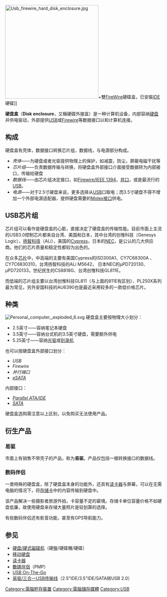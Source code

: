 {{noteTA
|1=zh-hans:软盘;zh-hk:磁碟;zh-tw:軟碟;
|G1=IT
}}

[[File:Usb_firewire_hard_disk_enclosure.jpg|300px]]+雙[[FireWire|FireWire]]硬碟盒，已安裝[[ATA|IDE]]硬碟]]

'''硬盘盒'''（'''Disk enclosure'''，又稱硬碟外接盒）是一种计算机设备，内部容纳[[硬盘|硬盘]]并供电驱动，外部提供[[USB|USB]]或[[Firewire|Firewire]]等数据接口以和计算机连接。

==构成==
硬盘盒有壳体，数据接口转换芯片组，数据线，与电源部分构成。
*''壳体''——为硬盘或者光驱提供物理上的保护，如减震，防尘，屏蔽电磁干扰等
*''芯片组''——负责数据传输与转换，将硬盘盒外部接口介面接受数据转为内部接口，传输给硬盘
*''数据线''——由芯片组决定接口，如[[IEEE_1394|Firewire/IEEE 1394]]，[[并行端口|并口]]，或是最流行的[[USB|USB]]。
*''电源''——对于2.5寸硬盘来说，更多选择从[[USB|USB]]口取电；而3.5寸硬盘不得不增加一个外部电源适配器，提供硬盘需要的[[Molex|Molex接口]]供电。

==USB芯片组==
芯片组可以看作是硬盘盒的心脏，直接决定了硬盘盒的传输性能。目前市面上主流的USB3.0控制芯片都来自台湾、美国和日本，其中台湾的创惟科技（Genesys Logic），[[扬智科技|扬智科技]]（ALi），美国的[[Cypress|Cypress]]，日本的[[NEC|NEC]]，是公认的几大供应商。他们的芯片质量和稳定性都较为出色的。

在众多[[芯片|芯片]]中，中高端的主要有美国Cypress的ISD300A1、CY7C68300A 、CY7C6830310，台湾扬智科技的ALi M5642， 日本NEC的μPD720130、μPD720133，世纪民生的CS8818G、台湾创惟科技GL811E。

而低端的芯片组主要以台湾创惟科技GL811（与上面的811E有区别）、PL250X系列最为常见，另外安国科技的AU6390也是最近采用较多的一款低价格芯片。

==种类==
[[File:Personal_computer,_exploded_6.svg|thumb]]
硬盘盒主要按物理大小划分：
*2.5英寸——容纳笔记本硬盘
*3.5英寸——容纳台式机的3.5英寸硬盘，需要额外供电
*5.25英寸——容纳[[光驱|光驱]]或[[刻录机|刻录机]]

也可以按硬盘盒外部接口划分：
*''USB''
*''Firewire''
*''并行端口''
*''[[SATA#eSATA|eSATA]]''

内部接口：
*''[[ATA|Parallel ATA/IDE]]''
*''[[SATA|SATA]]''

硬盘盒选购需注意以上区别，以免购买无法使用产品。

==衍生产品==
===易驱===
市面上有销售不带壳子的产品，称为'''易驱'''。产品仅包括一根转换接口的数据线。
===数码伴侣===
一类特殊的硬盘盒，除了硬盘盒本身的功能外，还具有[[读卡器|读卡器]]与屏幕，可以在无需电脑的情况下，将[[存储卡|存储卡]]中的内容传输到硬盘中。

该产品解决一些摄影者旅游外拍，卡容量不足的窘境。存储卡单位容量价格不如硬盘低廉，故使用硬盘来存储大量照片是较划算的选择。

有些数码伴侣还有影音功能，甚至有GPS导航能力。

==参见==
*[[硬盘|硬盘/硬式磁碟机]]（硬盤/硬碟機/硬碟）
*[[移动硬盘|移动硬盘]]
*[[读卡器|读卡器]]
*[[數碼伴侶|數碼伴侶]]（PMP）
*[[USB_On-The-Go|USB On-The-Go]]
*[[易驱/三合一USB传输线|易驱/三合一USB传输线]]（2.5"IDE/3.5"IDE/SATA转USB 2.0）

[[Category:電腦貯存裝置|Category:電腦貯存裝置]]
[[Category:電腦儲存媒體|Category:電腦儲存媒體]]
[[Category:USB|Category:USB]]